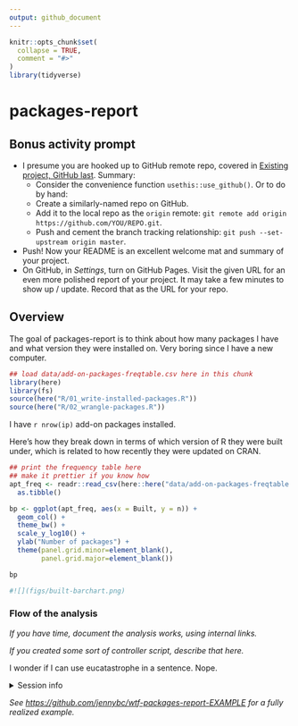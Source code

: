 ```yaml
---
output: github_document
---
```


<!-- README.md is generated from README.Rmd. Please edit that file -->

```r
knitr::opts_chunk$set(
  collapse = TRUE,
  comment = "#>"
)
library(tidyverse)
```

# packages-report

## Bonus activity prompt

* I presume you are hooked up to GitHub remote repo, covered in [Existing project, GitHub last](https://happygitwithr.com/existing-github-last.html). Summary:
  - Consider the convenience function `usethis::use_github()`. Or to do by hand:
  - Create a similarly-named repo on GitHub.
  - Add it to the local repo as the `origin` remote: `git remote add origin https://github.com/YOU/REPO.git`.
  - Push and cement the branch tracking relationship: `git push --set-upstream origin master`.
* Push! Now your README is an excellent welcome mat and summary of your project.
* On GitHub, in *Settings*, turn on GitHub Pages. Visit the given URL for an even more polished report of your project. It may take a few minutes to show up / update. Record that as the URL for your repo.

## Overview

The goal of packages-report is to think about how many packages I have and what version they were installed on. Very boring since I have a new computer.

```r
## load data/add-on-packages-freqtable.csv here in this chunk
library(here)
library(fs)
source(here("R/01_write-installed-packages.R"))
source(here("R/02_wrangle-packages.R"))

```

I have `r nrow(ip)` add-on packages installed.

Here's how they break down in terms of which version of R they were built under, which is related to how recently they were updated on CRAN.

```r
## print the frequency table here
## make it prettier if you know how
apt_freq <- readr::read_csv(here::here("data/add-on-packages-freqtable.csv"), col_types = cols()) %>%
  as.tibble()

bp <- ggplot(apt_freq, aes(x = Built, y = n)) +
  geom_col() +
  theme_bw() +
  scale_y_log10() +
  ylab("Number of packages") + 
  theme(panel.grid.minor=element_blank(), 
        panel.grid.major=element_blank())

bp

#![](figs/built-barchart.png)
```



### Flow of the analysis

*If you have time, document the analysis works, using internal links.*

*If you created some sort of controller script, describe that here.*

I wonder if I can use eucatastrophe in a sentence. Nope.

<details>

<summary>Session info</summary>
```r
devtools::session_info()
```

</details>

*See <https://github.com/jennybc/wtf-packages-report-EXAMPLE> for a fully realized example.*
